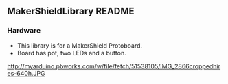 == MakerShieldLibrary README ==

=== Hardware ===
* This library is for a MakerShield Protoboard.
* Board has pot, two LEDs and a button.

http://myarduino.pbworks.com/w/file/fetch/51538105/IMG_2866croppedhires-640h.JPG

